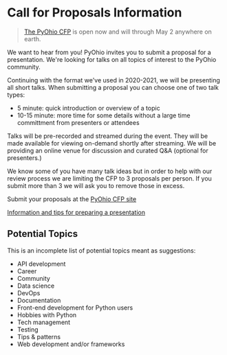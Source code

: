 <Seo title="PyOhio Call for Proposals" />

# Call for Proposals Information

> [The PyOhio CFP](https://pretalx.com/pyohio-2022/cfp) is open now and will through May 2 anywhere on earth.

We want to hear from you! PyOhio invites you to submit a proposal for a presentation.
We're looking for talks on all topics of interest to the PyOhio community.

Continuing with the format we've used in 2020-2021, we will be presenting all short talks.
When submitting a proposal you can choose one of two talk types:

* 5 minute: quick introduction or overview of a topic
* 10-15 minute: more time for some details without a large time committment from presenters or attendees

Talks will be pre-recorded and streamed during the event.
They will be made available for viewing on-demand shortly after streaming.
We will be providing an online venue for discussion and curated Q&A (optional for presenters.)

We know some of you have many talk ideas but in order to help with our review process we are
limiting the CFP to 3 proposals per person.
If you submit more than 3 we will ask you to remove those in excess.

Submit your proposals at the [PyOhio CFP site](https://pretalx.com/pyohio-2022/cfp)

[Information and tips for preparing a presentation](/speaking/speaker-info)

## Potential Topics

This is an incomplete list of potential topics meant as suggestions:

* API development
* Career
* Community
* Data science
* DevOps
* Documentation
* Front-end development for Python users
* Hobbies with Python
* Tech management
* Testing
* Tips & patterns
* Web development and/or frameworks


